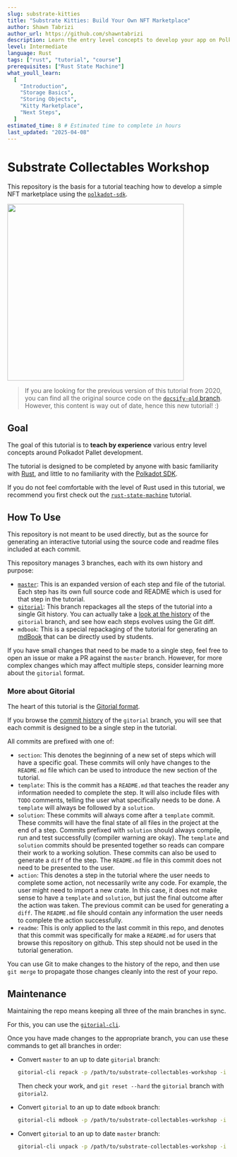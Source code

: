 ```yaml
---
slug: substrate-kitties
title: "Substrate Kitties: Build Your Own NFT Marketplace"
author: Shawn Tabrizi
author_url: https://github.com/shawntabrizi
description: Learn the entry level concepts to develop your app on Polkadot by building an NFT marketplace.
level: Intermediate
language: Rust
tags: ["rust", "tutorial", "course"]
prerequisites: ["Rust State Machine"]
what_youll_learn:
  [
    "Introduction",
    "Storage Basics",
    "Storing Objects",
    "Kitty Marketplace",
    "Next Steps",
  ]
estimated_time: 8 # Estimated time to complete in hours
last_updated: "2025-04-08"
---
```


# Substrate Collectables Workshop

This repository is the basis for a tutorial teaching how to develop a simple NFT marketplace using the [`polkadot-sdk`](https://github.com/paritytech/polkadot-sdk).

<img
  src="https://github.com/shawntabrizi/substrate-collectables-workshop/blob/master/screenshot.png?raw=true"
  width="400px"
/>

> If you are looking for the previous version of this tutorial from 2020, you can find all the original source code on the [`docsify-old` branch](https://github.com/shawntabrizi/substrate-collectables-workshop/tree/docsify-old). However, this content is way out of date, hence this new tutorial! :)

## Goal

The goal of this tutorial is to **teach by experience** various entry level concepts around Polkadot Pallet development.

The tutorial is designed to be completed by anyone with basic familiarity with [Rust](https://www.rust-lang.org/), and little to no familiarity with the [Polkadot SDK](https://github.com/paritytech/polkadot-sdk).

If you do not feel comfortable with the level of Rust used in this tutorial, we recommend you first check out the [`rust-state-machine`](https://github.com/shawntabrizi/rust-state-machine) tutorial.

## How To Use

This repository is not meant to be used directly, but as the source for generating an interactive tutorial using the source code and readme files included at each commit.

This repository manages 3 branches, each with its own history and purpose:

- [`master`](https://github.com/shawntabrizi/substrate-collectables-workshop/): This is an expanded version of each step and file of the tutorial. Each step has its own full source code and README which is used for that step in the tutorial.
- [`gitorial`](https://github.com/shawntabrizi/substrate-collectables-workshop/tree/gitorial): This branch repackages all the steps of the tutorial into a single Git history. You can actually take a [look at the history](https://github.com/shawntabrizi/substrate-collectables-workshop/commits/gitorial/) of the `gitorial` branch, and see how each steps evolves using the Git diff.
- `mdbook`: This is a special repackaging of the tutorial for generating an [mdBook](https://github.com/rust-lang/mdBook) that can be directly used by students.

If you have small changes that need to be made to a single step, feel free to open an issue or make a PR against the `master` branch. However, for more complex changes which may affect multiple steps, consider learning more about the `gitorial` format.

### More about Gitorial

The heart of this tutorial is the [Gitorial format](https://github.com/gitorial-sdk).

If you browse the [commit history](https://github.com/shawntabrizi/substrate-collectables-workshop/commits/gitorial/) of the `gitorial` branch, you will see that each commit is designed to be a single step in the tutorial.

All commits are prefixed with one of:

- `section`: This denotes the beginning of a new set of steps which will have a specific goal. These commits will only have changes to the `README.md` file which can be used to introduce the new section of the tutorial.
- `template`: This is the commit has a `README.md` that teaches the reader any information needed to complete the step. It will also include files with `TODO` comments, telling the user what specifically needs to be done. A `template` will always be followed by a `solution`.
- `solution`: These commits will always come after a `template` commit. These commits will have the final state of all files in the project at the end of a step. Commits prefixed with `solution` should always compile, run and test successfully (compiler warning are okay). The `template` and `solution` commits should be presented together so reads can compare their work to a working solution. These commits can also be used to generate a `diff` of the step. The `README.md` file in this commit does not need to be presented to the user.
- `action`: This denotes a step in the tutorial where the user needs to complete some action, not necessarily write any code. For example, the user might need to import a new crate. In this case, it does not make sense to have a `template` and `solution`, but just the final outcome after the action was taken. The previous commit can be used for generating a `diff`. The `README.md` file should contain any information the user needs to complete the action successfully.
- `readme`: This is only applied to the last commit in this repo, and denotes that this commit was specifically for make a `README.md` for users that browse this repository on github. This step should not be used in the tutorial generation.

You can use Git to make changes to the history of the repo, and then use `git merge` to propagate those changes cleanly into the rest of your repo.

## Maintenance

Maintaining the repo means keeping all three of the main branches in sync.

For this, you can use the [`gitorial-cli`](https://github.com/gitorial-sdk/cli).

Once you have made changes to the appropriate branch, you can use these commands to get all branches in order:

- Convert `master` to an up to date `gitorial` branch:

  ```sh
  gitorial-cli repack -p /path/to/substrate-collectables-workshop -i master -s steps -o gitorial2
  ```

  Then check your work, and `git reset --hard` the `gitorial` branch with `gitorial2`.

- Convert `gitorial` to an up to date `mdbook` branch:

  ```sh
  gitorial-cli mdbook -p /path/to/substrate-collectables-workshop -i gitorial -o mdbook
  ```

- Convert `gitorial` to an up to date `master` branch:

  ```sh
  gitorial-cli unpack -p /path/to/substrate-collectables-workshop -i gitorial -o master -s steps
  ```
